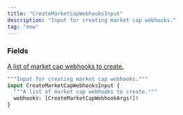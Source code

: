 ```yaml
---
title: "CreateMarketCapWebhooksInput"
description: "Input for creating market cap webhooks."
tag: "new"
---
```


### Fields

<a href="/api-reference/types/createmarketcapwebhookargs">
  <ResponseField name="webhooks" type="[CreateMarketCapWebhookArgs!]!" required>
    A list of market cap webhooks to create.
  </ResponseField>
</a>


```graphql CreateMarketCapWebhooksInput
"""Input for creating market cap webhooks."""
input CreateMarketCapWebhooksInput {
  """A list of market cap webhooks to create."""
  webhooks: [CreateMarketCapWebhookArgs!]!
}
```
